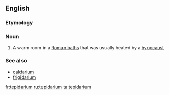 ==English==

===Etymology===
{{etyl|la}}

===Noun===
{{wikipedia}}
{{en-noun|pl2=tepidaria}}

# A warm room in a [[Roman baths]] that was usually heated by a [[hypocaust]]

===See also===
* [[caldarium]]
* [[frigidarium]]

[[fr:tepidarium]]
[[ru:tepidarium]]
[[ta:tepidarium]]